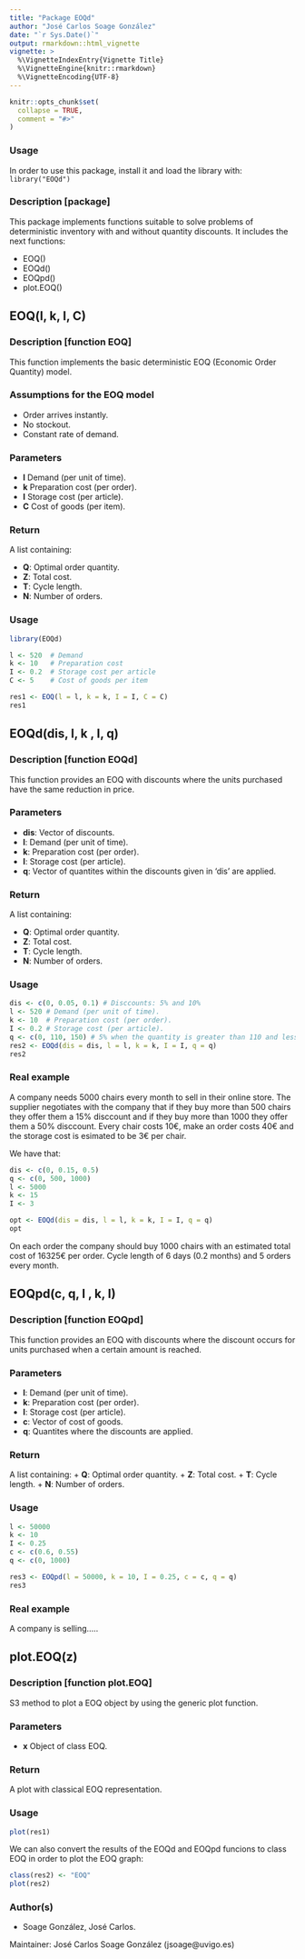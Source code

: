 ---
title: "Package EOQd"
author: "José Carlos Soage González"
date: "`r Sys.Date()`"
output: rmarkdown::html_vignette
vignette: >
  %\VignetteIndexEntry{Vignette Title}
  %\VignetteEngine{knitr::rmarkdown}
  %\VignetteEncoding{UTF-8}
---

```{r setup, include = FALSE}
knitr::opts_chunk$set(
  collapse = TRUE,
  comment = "#>"
)
```


### Usage

In order to use this package, install it and load the library with:  `library("EOQd")`

### Description [package]

This package implements functions suitable to solve problems of deterministic inventory with and without quantity discounts. It includes the next functions:

+ EOQ()
+ EOQd()
+ EOQpd()
+ plot.EOQ()

## EOQ(l, k, I, C)

### Description [function EOQ] 

This function implements the basic deterministic EOQ (Economic Order Quantity) model.

### Assumptions for the EOQ model

+ Order arrives instantly.
+ No stockout.
+ Constant rate of demand.

### Parameters

+ **l** Demand (per unit of time).
+ **k** Preparation cost (per order).
+ **I** Storage cost (per article).
+ **C** Cost of goods (per item).

### Return

A list containing:

+ **Q**: Optimal order quantity.
+ **Z**: Total cost.
+ **T**: Cycle length.
+ **N**: Number of orders.


### Usage

```{r, eval=T, fig.align='center',message = FALSE, fig.height = 4, fig.width = 6, warning = FALSE, comment=""}

library(EOQd)

l <- 520  # Demand
k <- 10   # Preparation cost
I <- 0.2  # Storage cost per article
C <- 5    # Cost of goods per item

res1 <- EOQ(l = l, k = k, I = I, C = C)
res1

```


## EOQd(dis, l, k , I, q)

### Description [function EOQd] 

This function provides an EOQ with discounts where the units purchased have the same reduction in price.


### Parameters

+ **dis**: Vector of discounts.
+ **l**: Demand (per unit of time).
+ **k**: Preparation cost (per order).
+ **I**: Storage cost (per article).
+ **q**: Vector of quantites within the discounts given in 'dis' are applied.

### Return

A list containing:

+ **Q**: Optimal order quantity.
+ **Z**: Total cost.
+ **T**: Cycle length.
+ **N**: Number of orders.


### Usage

```{r, eval=T, fig.align='center',message = FALSE, fig.height = 4, fig.width = 6, warning = FALSE, comment=""}

dis <- c(0, 0.05, 0.1) # Disccounts: 5% and 10%
l <- 520 # Demand (per unit of time).
k <- 10  # Preparation cost (per order).
I <- 0.2 # Storage cost (per article).
q <- c(0, 110, 150) # 5% when the quantity is greater than 110 and less than 150. For more than 150 units the discoun is 10%
res2 <- EOQd(dis = dis, l = l, k = k, I = I, q = q)
res2
```

### Real example

A company needs 5000 chairs every month to sell in their online store. The supplier negotiates with the company that if they buy more than 500 chairs they offer them a 15% disccount and if they buy more than 1000 they offer them a 50% disccount. Every chair costs 10€, make an order costs 40€ and the storage cost is esimated to be 3€ per chair.

We have that:
```{r, eval=T, fig.align='center',message = FALSE, fig.height = 4, fig.width = 6, warning = FALSE, comment=""}
dis <- c(0, 0.15, 0.5)
q <- c(0, 500, 1000)
l <- 5000
k <- 15
I <- 3

opt <- EOQd(dis = dis, l = l, k = k, I = I, q = q)
opt
```

On each order the company should buy 1000 chairs with an estimated total cost of 16325€ per order. Cycle length of 6 days (0.2 months) and 5 orders every month.


## EOQpd(c, q, l , k, I)

### Description [function EOQpd] 

This function provides an EOQ with discounts where the discount occurs for units purchased when a certain amount is reached.


### Parameters

+ **l**: Demand (per unit of time).
+ **k**: Preparation cost (per order).
+ **I**: Storage cost (per article).
+ **c**: Vector of cost of goods.
+ **q**: Quantites where the discounts are applied.

### Return

A list containing:
+ **Q**: Optimal order quantity.
+ **Z**: Total cost.
+ **T**: Cycle length.
+ **N**: Number of orders.


### Usage

```{r, eval=T, fig.align='center',message = FALSE, fig.height = 4, fig.width = 6, warning = FALSE, comment=""}

l <- 50000
k <- 10
I <- 0.25
c <- c(0.6, 0.55)
q <- c(0, 1000)

res3 <- EOQpd(l = 50000, k = 10, I = 0.25, c = c, q = q)
res3
```

### Real example

A company is selling.....



## plot.EOQ(z)

### Description [function plot.EOQ] 

S3 method to plot a EOQ object by using the generic plot function.


### Parameters

+ **x** Object of class EOQ.


### Return

A plot with classical EOQ representation.


### Usage

```{r, eval=T, fig.align='center',message = FALSE, fig.height = 4, fig.width = 6, warning = FALSE, comment=""}

plot(res1)

```

We can also convert the results of the EOQd and EOQpd funcions to class EOQ in order to plot the EOQ graph:

```{r, eval=T, fig.align='center',message = FALSE, fig.height = 4, fig.width = 6, warning = FALSE, comment=""}

class(res2) <- "EOQ"
plot(res2)

```


### Author(s)

+ Soage González, José Carlos.

Maintainer: José Carlos Soage González (jsoage@uvigo.es)

	


